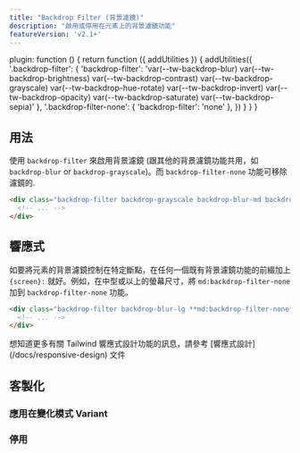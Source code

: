 ```yaml
---
title: "Backdrop Filter (背景濾鏡)"
description: "啟用或停用在元素上的背景濾鏡功能"
featureVersion: 'v2.1+'
---
```



  plugin: function () {
    return function ({ addUtilities }) {
      addUtilities({
        '.backdrop-filter': { 'backdrop-filter': 'var(--tw-backdrop-blur) var(--tw-backdrop-brightness) var(--tw-backdrop-contrast) var(--tw-backdrop-grayscale) var(--tw-backdrop-hue-rotate) var(--tw-backdrop-invert) var(--tw-backdrop-opacity) var(--tw-backdrop-saturate) var(--tw-backdrop-sepia)' },
        '.backdrop-filter-none': { 'backdrop-filter': 'none' },
      })
    }
  }
}

## 用法

使用 `backdrop-filter` 來啟用背景濾鏡 (跟其他的背景濾鏡功能共用，如 `backdrop-blur` or `backdrop-grayscale`)。而 `backdrop-filter-none` 功能可移除濾鏡的.

```html
<div class="backdrop-filter backdrop-grayscale backdrop-blur-md backdrop-contrast-200 ...">
  <!-- ... -->
</div>
```

## 響應式

如要將元素的背景濾鏡控制在特定斷點，在任何一個既有背景濾鏡功能的前綴加上 `{screen}:` 就好。例如，在中型或以上的螢幕尺寸，將 `md:backdrop-filter-none` 加到 `backdrop-filter-none` 功能。

```html
<div class="backdrop-filter backdrop-blur-lg **md:backdrop-filter-none** ...">
  <!-- ... -->
</div>
```

想知道更多有關 Tailwind 響應式設計功能的訊息，請參考 [響應式設計] (/docs/responsive-design) 文件

## 客製化

### 應用在變化模式 Variant

<Variants plugin="backdropFilter" name="backdrop-filter" />

### 停用

<Disabling plugin="backdropFilter" name="backdrop-filter" />
